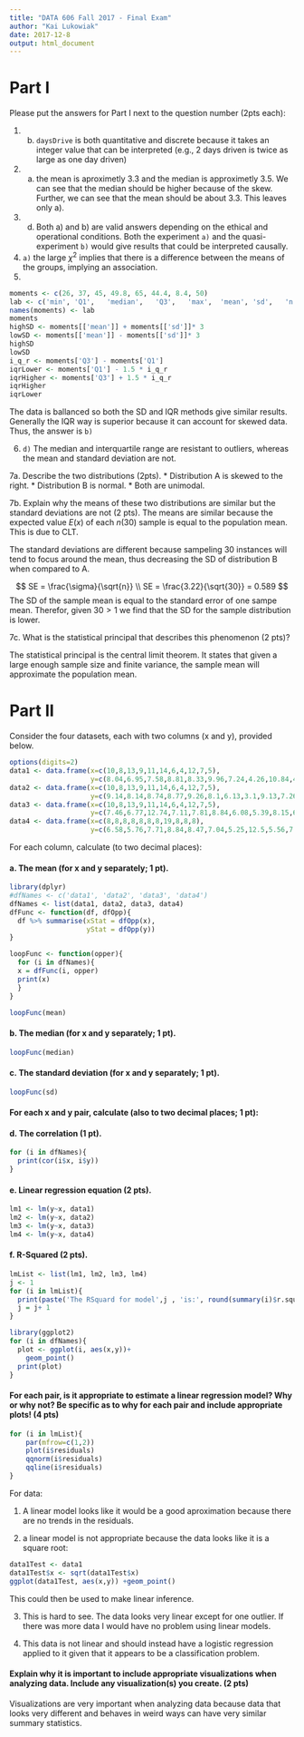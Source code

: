 ```yaml
---
title: "DATA 606 Fall 2017 - Final Exam"
author: "Kai Lukowiak"
date: 2017-12-8
output: html_document
---
```


# Part I

Please put the answers for Part I next to the question number (2pts each):

1.  b) ```daysDrive``` is both quantitative and discrete because it takes an integer value that can be interpreted (e.g., 2 days driven is twice as large as one day driven)
2.  a) the mean is aproximetly 3.3 and the median is approximetly 3.5. We can see that the median should be higher because of the skew. Further, we can see that the mean should be about 3.3. This leaves only a).
3.  d) Both a) and b) are valid answers depending on the ethical and operational conditions. Both the experiment ```a)``` and the quasi-experiment ```b)``` would give results that could be interpreted causally. 
4.   ```a)``` the large $\chi^2$ implies that there is a difference between the means of the groups, implying an association.
5.  

```r
moments <- c(26, 37, 45, 49.8, 65, 44.4, 8.4, 50)
lab <- c('min',	'Q1',	'median',	'Q3',	'max',	'mean',	'sd',	'n')
names(moments) <- lab
moments
highSD <- moments[['mean']] + moments[['sd']]* 3
lowSD <- moments[['mean']] - moments[['sd']]* 3
highSD
lowSD
i_q_r <- moments['Q3'] - moments['Q1']
iqrLower <- moments['Q1'] - 1.5 * i_q_r
iqrHigher <- moments['Q3'] + 1.5 * i_q_r
iqrHigher
iqrLower
``` 
The data is ballanced so both the SD and IQR methods give similar results. Generally the IQR way is superior because it can account for skewed data. 
Thus, the answer is ```b)```

6.  ```d)``` 
The median and interquartile range are resistant to outliers, whereas the mean and standard deviation are not.

7a. Describe the two distributions (2pts).
* Distribution A is skewed to the right.
* Distribution B is normal.
* Both are unimodal.

7b. Explain why the means of these two distributions are similar but the standard deviations are not (2 pts).
The means are similar because the expected value $E(x)$ of each $n(30)$ sample is equal to the population mean. This is due to CLT.

The standard deviations are different because sampeling 30 instances will tend to focus around the mean, thus decreasing the SD of distribution B when compared to A.

$$
SE = \frac{\sigma}{\sqrt{n}}
\\
SE = \frac{3.22}{\sqrt{30}} = 0.589
$$
The SD of the sample mean is equal to the standard error of one sampe mean. Therefor, given $30 > 1$ we find that the SD for the sample distribution is lower.

7c. What is the statistical principal that describes this phenomenon (2 pts)?

The statistical principal is the central limit theorem. It states that given a large enough sample size and finite variance, the sample mean will approximate the population mean.

# Part II

Consider the four datasets, each with two columns (x and y), provided below. 

```r
options(digits=2)
data1 <- data.frame(x=c(10,8,13,9,11,14,6,4,12,7,5),
					y=c(8.04,6.95,7.58,8.81,8.33,9.96,7.24,4.26,10.84,4.82,5.68))
data2 <- data.frame(x=c(10,8,13,9,11,14,6,4,12,7,5),
					y=c(9.14,8.14,8.74,8.77,9.26,8.1,6.13,3.1,9.13,7.26,4.74))
data3 <- data.frame(x=c(10,8,13,9,11,14,6,4,12,7,5),
					y=c(7.46,6.77,12.74,7.11,7.81,8.84,6.08,5.39,8.15,6.42,5.73))
data4 <- data.frame(x=c(8,8,8,8,8,8,8,19,8,8,8),
					y=c(6.58,5.76,7.71,8.84,8.47,7.04,5.25,12.5,5.56,7.91,6.89))
```

For each column, calculate (to two decimal places):

#### a. The mean (for x and y separately; 1 pt).

```r
library(dplyr)
#dfNames <- c('data1', 'data2', 'data3', 'data4')
dfNames <- list(data1, data2, data3, data4)
dfFunc <- function(df, dfOpp){
  df %>% summarise(xStat = dfOpp(x),
                   yStat = dfOpp(y))
}

loopFunc <- function(opper){
  for (i in dfNames){
  x = dfFunc(i, opper)
  print(x)
  }
}

```

```r
loopFunc(mean)
```

#### b. The median (for x and y separately; 1 pt).

```r
loopFunc(median)
```

#### c. The standard deviation (for x and y separately; 1 pt).

```r
loopFunc(sd)

```

#### For each x and y pair, calculate (also to two decimal places; 1 pt):

#### d. The correlation (1 pt).

```r
for (i in dfNames){
  print(cor(i$x, i$y))
}

```

#### e. Linear regression equation (2 pts).

```r
lm1 <- lm(y~x, data1)
lm2 <- lm(y~x, data2)
lm3 <- lm(y~x, data3)
lm4 <- lm(y~x, data4)
```

#### f. R-Squared (2 pts).

```r
lmList <- list(lm1, lm2, lm3, lm4)
j <- 1
for (i in lmList){
  print(paste('The RSquard for model',j , 'is:', round(summary(i)$r.squared, 2), sep = " "))
  j = j+ 1
}

```

```r
library(ggplot2)
for (i in dfNames){
  plot <- ggplot(i, aes(x,y))+
    geom_point()
  print(plot)
}
```


#### For each pair, is it appropriate to estimate a linear regression model? Why or why not? Be specific as to why for each pair and include appropriate plots! (4 pts)

```r
for (i in lmList){
    par(mfrow=c(1,2))
    plot(i$residuals)
    qqnorm(i$residuals)
    qqline(i$residuals)
}

```

For data:

1. A linear model looks like it would be a good aproximation because there are no trends in the residuals.

2. a linear model is not appropriate because the data looks like it is a square root:

```r
data1Test <- data1
data1Test$x <- sqrt(data1Test$x)
ggplot(data1Test, aes(x,y)) +geom_point()
```

This could then be used to make linear inference.

3. This is hard to see. The data looks very linear except for one outlier. If there was more data I would have no problem using linear models.

4. This data is not linear and should instead have a logistic regression applied to it given that it appears to be a classification problem.



#### Explain why it is important to include appropriate visualizations when analyzing data. Include any visualization(s) you create. (2 pts)

Visualizations are very important when analyzing data because data that looks very different and behaves in weird ways can have very similar summary statistics. 